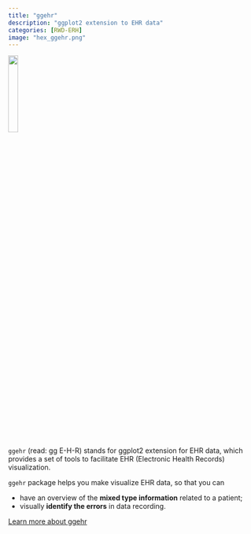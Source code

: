 ```yaml
---
title: "ggehr"
description: "ggplot2 extension to EHR data"
categories: [RWD-ERH]
image: "hex_ggehr.png"
---
```


![](hex_ggehr.png){width=20%}

`ggehr` (read: gg E-H-R) stands for ggplot2 extension for EHR data, which provides a set of tools to facilitate EHR (Electronic Health Records) visualization.

`ggehr` package helps you make visualize EHR data, so that you can

* have an overview of the **mixed type information** related to a patient;
* visually **identify the errors** in data recording.

[Learn more about ggehr](https://andreaczhang.github.io/ggehr/)

